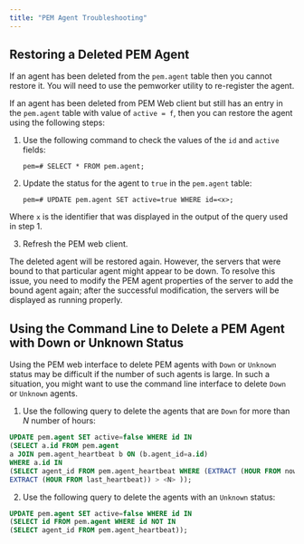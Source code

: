 ```yaml
---
title: "PEM Agent Troubleshooting"
---
```


<div id="pem_agent_troubleshooting" class="registered_link"></div>


## Restoring a Deleted PEM Agent



If an agent has been deleted from the `pem.agent` table then you cannot restore it. You will need to use the pemworker utility to re-register the agent.

If an agent has been deleted from PEM Web client but still has an entry in the `pem.agent` table with value of `active = f`, then you can restore the agent using the following steps:

1.  Use the following command to check the values of the `id` and `active` fields:
    
    ``` text
    pem=# SELECT * FROM pem.agent;
    ```

2.  Update the status for the agent to `true` in the `pem.agent` table:
    
    ``` text
    pem=# UPDATE pem.agent SET active=true WHERE id=<x>;
    ```

Where `x` is the identifier that was displayed in the output of the query used in step 1.

3.  Refresh the PEM web client.

The deleted agent will be restored again. However, the servers that were bound to that particular agent might appear to be down. To resolve this issue, you need to modify the PEM agent properties of the server to add the bound agent again; after the successful modification, the servers will be displayed as running properly.

## Using the Command Line to Delete a PEM Agent with Down or Unknown Status





Using the PEM web interface to delete PEM agents with `Down` or `Unknown` status may be difficult if the number of such agents is large. In such a situation, you might want to use the command line interface to delete `Down` or `Unknown` agents.

1.  Use the following query to delete the agents that are `Down` for more than *N* number of hours:

<!-- end list -->

``` SQL
UPDATE pem.agent SET active=false WHERE id IN
(SELECT a.id FROM pem.agent
a JOIN pem.agent_heartbeat b ON (b.agent_id=a.id)
WHERE a.id IN
(SELECT agent_id FROM pem.agent_heartbeat WHERE (EXTRACT (HOUR FROM now())-
EXTRACT (HOUR FROM last_heartbeat)) > <N> ));
```

2.  Use the following query to delete the agents with an `Unknown` status:

<!-- end list -->

``` SQL
UPDATE pem.agent SET active=false WHERE id IN
(SELECT id FROM pem.agent WHERE id NOT IN
(SELECT agent_id FROM pem.agent_heartbeat));
```
